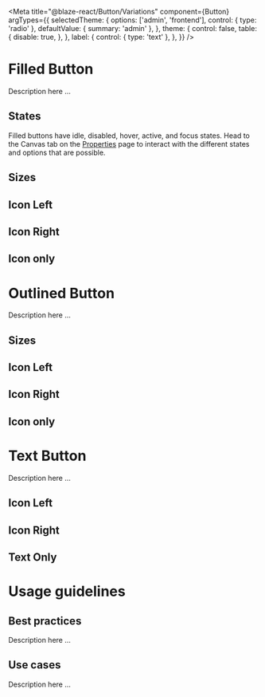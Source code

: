 
<Meta
  title="@blaze-react/Button/Variations"
  component={Button}
  argTypes={{
    selectedTheme: {
      options: ['admin', 'frontend'],
      control: { type: 'radio' },
      defaultValue: { summary: 'admin' },
    },
    theme: {
      control: false,
      table: {
        disable: true,
      },
    },
    label: {
      control: { type: 'text' },
    },
  }}
/>

# Filled Button

Description here ...

<Canvas>
  <Story id="blaze-react-button-all-stories-filled--filled" />
</Canvas>

## States

Filled buttons have idle, disabled, hover, active, and focus states. Head to the Canvas tab on the [Properties](?path=/story/blaze-react-button-all-stories-filled--filled)
page to interact with the different states and options that are possible.

<Canvas>
  <Story id="blaze-react-button-all-stories-filled--filled" />
  <Story id="blaze-react-button-all-stories-filled--disabled" />
</Canvas>

## Sizes

<Canvas>
  <Story id="blaze-react-button-all-stories-filled--small" />
  <Story id="blaze-react-button-all-stories-filled--medium" />
  <Story id="blaze-react-button-all-stories-filled--large" />
</Canvas>

## Icon Left

<Canvas>
  <Story id="blaze-react-button-all-stories-filled--icon-left" />
</Canvas>

## Icon Right

<Canvas>
  <Story id="blaze-react-button-all-stories-filled--icon-right" />
</Canvas>

## Icon only

<Canvas>
  <Story id="blaze-react-button-all-stories-filled--no-icon" />
</Canvas>

# Outlined Button

Description here ...

<Canvas>
  <Story id="blaze-react-button-all-stories-outlined--outlined" />
</Canvas>

## Sizes

<Canvas>
  <Story id="blaze-react-button-all-stories-outlined--small" />
  <Story id="blaze-react-button-all-stories-outlined--medium" />
  <Story id="blaze-react-button-all-stories-outlined--large" />
</Canvas>

## Icon Left

<Canvas>
  <Story id="blaze-react-button-all-stories-affix-icon--left" />
</Canvas>

## Icon Right

<Canvas>
  <Story id="blaze-react-button-all-stories-affix-icon--right" />
</Canvas>

## Icon only

<Canvas>
  <Story id="blaze-react-button-all-stories-affix-icon--icon-only" />
</Canvas>

# Text Button

Description here ...

## Icon Left

<Canvas>
  <Story id="blaze-react-button-all-stories-text--left" />
</Canvas>

## Icon Right

<Canvas>
  <Story id="blaze-react-button-all-stories-text--right" />
</Canvas>

## Text Only

<Canvas>
  <Story id="blaze-react-button-all-stories-text--no-icon" />
</Canvas>

# Usage guidelines

## Best practices

Description here ...

## Use cases

Description here ...
